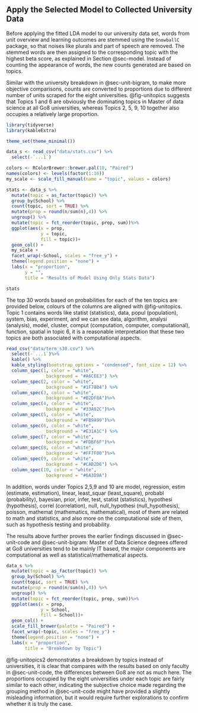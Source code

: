 ## Apply the Selected Model to Collected University Data {#sec-unitopic}

Before applying the fitted LDA model to our university data set, words from unit overview and learning outcomes are stemmed using the `SnowballC` package, so that noises like plurals and part of speech are removed. The stemmed words are then assigned to the corresponding topic with the highest beta score, as explained in Section @sec-model. Instead of counting the appearance of words, the new counts generated are based on topics.

Similar with the university breakdown in @sec-unit-bigram, to make more objective comparisons, counts are converted to proportions due to different number of units scraped for the eight universities. @fig-unitopics suggests that Topics 1 and 6 are obviously the dominating topics in Master of data science at all Go8 universities, whereas Topics 2, 5, 9, 10 together also occupies a relatively large proportion. 

```r
library(tidyverse)
library(kableExtra)

theme_set(theme_minimal())

data_s <- read_csv("data/stats.csv") %>% 
  select(-`...1`)

colors <- RColorBrewer::brewer.pal(10, "Paired")
names(colors) <- levels(factor(1:10))
my_scale <- scale_fill_manual(name = "topic", values = colors)  

stats <- data_s %>% 
  mutate(topic = as_factor(topic)) %>% 
  group_by(School) %>% 
  count(topic, sort = TRUE) %>%
  mutate(prop = round(n/sum(n),4)) %>% 
  ungroup() %>% 
  mutate(topic = fct_reorder(topic, prop, sum))%>% 
  ggplot(aes(x = prop,
             y = topic,
             fill = topic))+
  geom_col() +
  my_scale +
  facet_wrap(~School, scales = "free_y") +
  theme(legend.position = "none") +
  labs(x = "proportion",
       y = "",
       title = "Results of Model Using Only Stats Data")
```


```r
stats
```

The top 30 words based on probabilities for each of the ten topics are provided below, colours of the columns are aligned with @fig-unitopics. Topic 1 contains words like statist (statistics), data, popul (population), system, bias, experiment, and we can see data, algorithm, analysi (analysis), model, cluster, comput (computation, computer, computational), function, spatial in topic 6, it is a reasonable interpretation that these two topics are both associated with computational aspects.

```r
read_csv("data/term_s30.csv") %>% 
  select(-`...1`)%>% 
  kable() %>% 
  kable_styling(bootstrap_options = "condensed", font_size = 12) %>% 
  column_spec(1, color = "white",
               background = "#A6CEE3") %>% 
  column_spec(2, color = "white",
               background = "#1F78B4") %>% 
  column_spec(3, color = "white",
               background = "#B2DF8A")%>% 
  column_spec(4, color = "white",
               background = "#33A02C")%>% 
  column_spec(5, color = "white",
               background = "#FB9A99")%>% 
  column_spec(6, color = "white",
               background = "#E31A1C") %>% 
  column_spec(7, color = "white",
               background = "#FDBF6F")%>% 
  column_spec(8, color = "white",
               background = "#FF7F00")%>% 
  column_spec(9, color = "white",
               background = "#CAB2D6") %>%
  column_spec(10, color = "white",
               background = "#6A3D9A")
```


In addition, words under Topics 2,5,9 and 10 are model, regression, estim (estimate, estimation), linear, least_squar (least_square), probabl (probability), bayesian, prior, infer, test, statist (statistics), hypothesi (hypothesis), correl (correlation), null, null_hypothesi (null_hypothesis), poisson, mathemat (mathematics, mathematical), most of them are related to math and statistics, and also more on the computational side of them, such as hypothesis testing and probability. 

The results above further proves the earlier findings discussed in @sec-unit-code and @sec-unit-bigram: Master of Data Science degrees offered at Go8 universities tend to be mainly IT based, the major components are computational as well as statistical/mathematical aspects. 

```r
data_s %>% 
  mutate(topic = as_factor(topic)) %>% 
  group_by(School) %>% 
  count(topic, sort = TRUE) %>%
  mutate(prop = round(n/sum(n),4)) %>% 
  ungroup() %>% 
  mutate(topic = fct_reorder(topic, prop, sum))%>% 
  ggplot(aes(x = prop,
             y = School,
             fill = School))+
  geom_col() +
  scale_fill_brewer(palette = "Paired") +
  facet_wrap(~topic, scales = "free_y") +
  theme(legend.position = "none") +
  labs(x = "proportion",
       title = "Breakdown by Topic")
```


@fig-unitopics2 demonstrates a breakdown by topics instead of universities, it is clear that compares with the results based on only faculty in @sec-unit-code, the differences between Go8 are not as much here. The proportions occupied by the eight universities under each topic are fairly similar to each other, indicating the subjective choice made regarding the grouping method in @sec-unit-code might have provided a slightly misleading information, but it would require further explorations to confirm whether it is truly the case.
